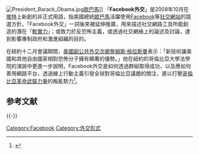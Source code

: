[[File:President_Barack_Obama.jpg|thumb]][[歐巴馬|歐巴馬]]]]
「'''Facebook外交'''」是2008年10月在[[推特|推特]]上新創的非正式用語，指美國總統[[歐巴馬|歐巴馬]]活躍使用[[Facebook|Facebook]]等[[社交網路服務|社交網站]]的競選方針。「Facebook外交」一詞後來被延伸推廣，用來描述社交網路工具所能創造的潛在「[[軟實力|軟實力]]」；或致力於反恐怖主義，或透過社交網絡上的論述及討論，達到影響專制政府和激進組織的目的。

在紐約十二月會議期間，[[美國國務院|美國副公共外交次卿]][[詹姆斯·格拉斯曼|詹姆斯·格拉斯曼]]表示：「新技術讓美國和其他自由國家相對恐怖分子擁有顯著的優勢。」他在紐約的哥倫比亞大學法學院的演說中更進一步說明，Facebook外交是如何透過群組取得成功，以及應如何善用網路平台，透過線上行動主義引發全球對哥倫比亞議題的關注，進以打壓[[哥倫比亞革命武裝力量|哥倫比亞革命武裝力量]]的叛亂勢力<ref>{{cite news | title=Facebook diplomacy: peace may be just a click away | date=2008-12-04 | publisher=AFP | url=http://www.google.com/hostednews/afp/article/ALeqM5iBlwY0R-Wdzvfv9b0hyJRMsWuJlA | work=Google News | pages= | accessdate=2009-11-06 | language=en | archive-date=2010-04-12 | archive-url=https://web.archive.org/web/20100412065027/http://www.google.com/hostednews/afp/article/ALeqM5iBlwY0R-Wdzvfv9b0hyJRMsWuJlA | dead-url=no }}</ref>。

== 参考文献 ==
{{Reflist}}

{{-}}
{{Facebook navbox}}

[[Category:Facebook|Category:Facebook]]
[[Category:外交形式|Category:外交形式]]